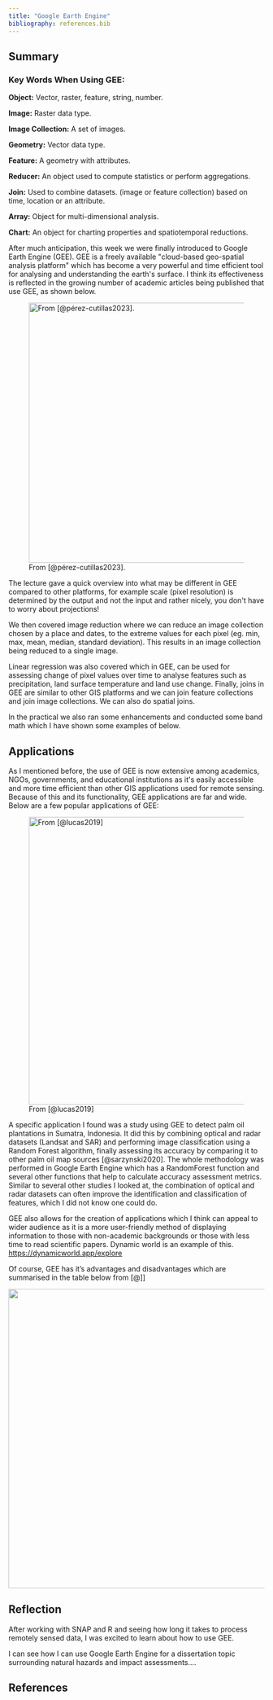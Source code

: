 ```yaml
---
title: "Google Earth Engine"
bibliography: references.bib
---
```


## Summary 

### Key Words When Using GEE:

**Object:** Vector, raster, feature, string, number.

**Image:** Raster data type.

**Image Collection:** A set of images.

**Geometry:** Vector data type.

**Feature:** A geometry with attributes.

**Reducer:** An object used to compute statistics or perform aggregations.

**Join:** Used to combine datasets. (image or feature collection) based on time, location or an attribute.

**Array:** Object for multi-dimensional analysis.

**Chart:** An object for charting properties and spatiotemporal reductions.

After much anticipation, this week we were finally introduced to Google Earth Engine (GEE). GEE is a freely available \"cloud-based geo-spatial analysis platform\" which has become a very powerful and time efficient tool for analysing and understanding the earth\'s surface. I think its effectiveness is reflected in the growing number of academic articles being published that use GEE, as shown below.

![From [@pérez-cutillas2023].](GEE_trends.png){fig-align="center" width="511"}

The lecture gave a quick overview into what may be different in GEE compared to other platforms, for example scale (pixel resolution) is determined by the output and not the input and rather nicely, you don\'t have to worry about projections!

We then covered image reduction where we can reduce an image collection chosen by a place and dates, to the extreme values for each pixel (eg. min, max, mean, median, standard deviation). This results in an image collection being reduced to a single image. 

Linear regression was also covered which in GEE, can be used for assessing change of pixel values over time to analyse features such as precipitation, land surface temperature and land use change. Finally, joins in GEE are similar to other GIS platforms and we can join feature collections and join image collections. We can also do spatial joins.

In the practical we also ran some enhancements and conducted some band math which I have shown some examples of below.

## Applications

As I mentioned before, the use of GEE is now extensive among academics, NGOs, governments, and educational institutions as it\'s easily accessible and more time efficient than other GIS applications used for remote sensing. Because of this and its functionality, GEE applications are far and wide. Below are a few popular applications of GEE:

![From [@lucas2019]](GEE_applications.png){fig-align="center" width="565"}

A specific application I found was a study using GEE to detect palm oil plantations in Sumatra, Indonesia. It did this by combining optical and radar datasets (Landsat and SAR) and performing image classification using a Random Forest algorithm, finally assessing its accuracy by comparing it to other palm oil map sources [@sarzynski2020]. The whole methodology was performed in Google Earth Engine which has a RandomForest function and several other functions that help to calculate accuracy assessment metrics. Similar to several other studies I looked at, the combination of optical and radar datasets can often improve the identification and classification of features, which I did not know one could do.

GEE also allows for the creation of applications which I think can appeal to wider audience as it is a more user-friendly method of displaying information to those with non-academic backgrounds or those with less time to read scientific papers. Dynamic world is an example of this. <https://dynamicworld.app/explore>

Of course, GEE has it's advantages and disadvantages which are summarised in the table below from [@]\]

![](table_GEE_adv_disadv.png){fig-align="center" width="588"}

## Reflection

After working with SNAP and R and seeing how long it takes to process remotely sensed data, I was excited to learn about how to use GEE.

I can see how I can use Google Earth Engine for a dissertation topic surrounding natural hazards and impact assessments....

## References
